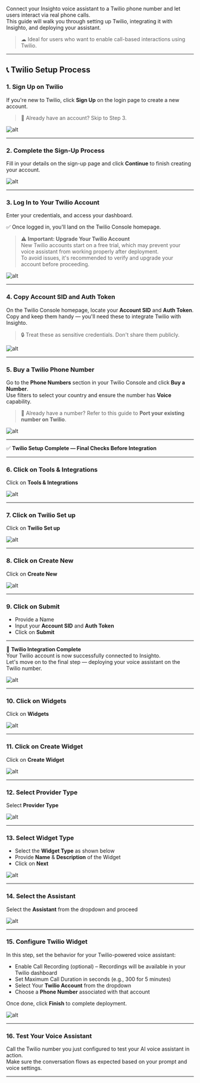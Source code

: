 Connect your Insighto voice assistant to a Twilio phone number and let users interact via real phone calls.  
This guide will walk you through setting up Twilio, integrating it with Insighto, and deploying your assistant.

> ☁ Ideal for users who want to enable call-based interactions using Twilio.

---

## 📞 Twilio Setup Process


### 1. Sign Up on Twilio

If you're new to Twilio, click **Sign Up** on the login page to create a new account.

> 🔄 Already have an account? Skip to Step 3.

![alt](images/Twilio/1.png)

---

### 2. Complete the Sign-Up Process

Fill in your details on the sign-up page and click **Continue** to finish creating your account.

![alt](images/Twilio/2.png)

---

### 3. Log In to Your Twilio Account

Enter your credentials, and access your dashboard.

✅ Once logged in, you'll land on the Twilio Console homepage.

> ⚠ **Important: Upgrade Your Twilio Account**  
New Twilio accounts start on a free trial, which may prevent your voice assistant from working properly after deployment.  
To avoid issues, it's recommended to verify and upgrade your account before proceeding.

![alt](images/Twilio/3.png)

---

### 4. Copy Account SID and Auth Token

On the Twilio Console homepage, locate your **Account SID** and **Auth Token**.  
Copy and keep them handy — you'll need these to integrate Twilio with Insighto.

> 🔒 Treat these as sensitive credentials. Don't share them publicly.

![alt](images/Twilio/4.png)

---

### 5. Buy a Twilio Phone Number

Go to the **Phone Numbers** section in your Twilio Console and click **Buy a Number**.  
Use filters to select your country and ensure the number has **Voice** capability.

> 🔁 Already have a number? Refer to this guide to **Port your existing number on Twilio**.

![alt](images/Twilio/5.png)

---

✅ **Twilio Setup Complete — Final Checks Before Integration**

---


### 6. Click on Tools & Integrations

Click on **Tools & Integrations**

![alt](images/Twilio/6.png)

---

### 7. Click on Twilio Set up

Click on **Twilio Set up**

![alt](images/Twilio/7.png)

---

### 8. Click on Create New

Click on **Create New**

![alt](images/Twilio/8.png)

---

### 9. Click on Submit

- Provide a Name  
- Input your **Account SID** and **Auth Token**  
- Click on **Submit**

---

🔗 **Twilio Integration Complete**  
Your Twilio account is now successfully connected to Insighto.  
Let's move on to the final step — deploying your voice assistant on the Twilio number.

![alt](images/Twilio/6.png)

---

### 10. Click on Widgets

Click on **Widgets**

![alt](images/Twilio/10.png)

---

### 11. Click on Create Widget

Click on **Create Widget**

![alt](images/Twilio/11.png)

---

### 12. Select Provider Type

Select **Provider Type**

![alt](images/Twilio/12.png)

---

### 13. Select Widget Type

- Select the **Widget Type** as shown below  
- Provide **Name** & **Description** of the Widget  
- Click on **Next**

![alt](images/Twilio/13.png)

---

### 14. Select the Assistant

Select the **Assistant** from the dropdown and proceed

![alt](images/Twilio/14.png)

---

### 15. Configure Twilio Widget

In this step, set the behavior for your Twilio-powered voice assistant:

- Enable Call Recording (optional) – Recordings will be available in your Twilio dashboard  
- Set Maximum Call Duration in seconds (e.g., 300 for 5 minutes)  
- Select Your **Twilio Account** from the dropdown  
- Choose a **Phone Number** associated with that account  

Once done, click **Finish** to complete deployment.

![alt](images/Twilio/15.png)

---

### 16. Test Your Voice Assistant

Call the Twilio number you just configured to test your AI voice assistant in action.  
Make sure the conversation flows as expected based on your prompt and voice settings.

---

